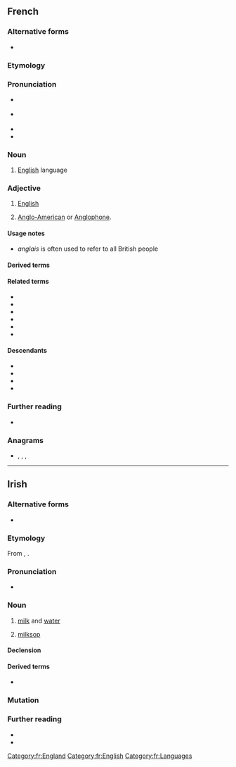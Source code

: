 {{also|Anglais}}
==French==

===Alternative forms===
* {{alter|fr|anglois||archaic}}

===Etymology===
{{suf|fr|Angle|ais|t2={{l|en|-ese}}}}

===Pronunciation===
* {{a|France}} {{IPA|fr|/ɑ̃ɡlɛ/}}
* {{a|Quebec}} {{IPA|fr|/ãɡlɛ/}}
* {{audio|fr|Fr-anglais-fr.ogg|audio (France)}}
* {{rhymes|fr|ɛ|s=2}}

===Noun===
{{fr-noun|m|-}}

# [[English]] language
#: {{ux|fr|Il parle '''anglais'''.|He speaks English.|inline=1}}

===Adjective===
{{fr-adj}}

# [[English]]
#: {{ux|fr|Il est '''anglais'''.|He is English.|inline=1}}
#: {{ux|fr|Ceci n'est pas un avion '''anglais'''.|This is not an English airplane|inline=1}}
# {{lb|fr|Louisiana French}} [[Anglo-American]] or [[Anglophone]].
#: {{syn|fr|yankee}}

====Usage notes====
* ''anglais'' is often used to refer to all British people

====Derived terms====
{{col3|fr
|à l'anglaise
|anglais américain
|anglais britannique
|anglais sud-africain
|arc long anglais
|assiette anglaise
|capote anglaise
|clé anglaise
|cor anglais
|filer à l'anglaise
|je ne parle pas anglais
|moyen anglais
|parles-tu anglais
|parlez-vous anglais
|vice anglais
}}

====Related terms====
* {{l|fr|anglophone}}
* {{l|fr|Angleterre}}
* {{l|fr|angliche}}
* {{l|fr|anglaiser}}
* {{l|fr|crème anglaise}}
* {{l|fr|filer à l'anglaise}}

====Descendants====
* {{desc|en|Angrez|bor=1}}
* {{desc|hi|अंग्रेज़|bor=1}}
* {{desc|ta|ஆங்கிலேய}}
* {{desc|wo|Angale|bor=1}}

===Further reading===
* {{R:TLFi}}

===Anagrams===
* {{l|fr|alignas}}, {{l|fr|glanais}}, {{l|fr|sanglai}}, {{l|fr|signala}}

[[Category:fr:England]]
[[Category:fr:English]]
[[Category:fr:Languages]]

----

==Irish==

===Alternative forms===
* {{alter|ga|angarais|eanglais}}

===Etymology===
From {{inh|ga|sga|englas}}, {{m|sga|anglas|g=f|t=a weak, mixed beverage, milk diluted with water; whey}}.

===Pronunciation===
* {{IPA|ga|/ˈaŋɡləʃ/}}

===Noun===
{{ga-noun|f|~e|-}}

# [[milk]] and [[water]]
# {{qualifier|of person}} [[milksop]]

====Declension====
{{ga-decl-f2-nopl|a|nglais|nglaise}}

====Derived terms====
* {{l|ga|anglais tae|t=weak, lukewarm, tea}}

===Mutation===
{{ga-mut}}

===Further reading===
* {{R:ga:Ó Dónaill}}
* {{R:DIL|20092|head=englas, anglas}}

{{topics|ga|Liquids|People}}